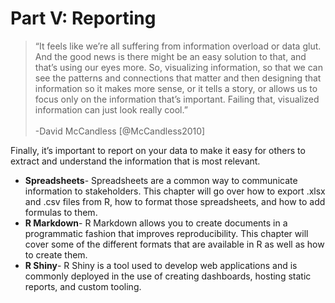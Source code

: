 # Part V: Reporting

> "It feels like we're all suffering from information overload or data glut. And the good news is there might be an easy solution to that, and that's using our eyes more. So, visualizing information, so that we can see the patterns and connections that matter and then designing that information so it makes more sense, or it tells a story, or allows us to focus only on the information that's important. Failing that, visualized information can just look really cool."  <br><br> -David McCandless [@McCandless2010]

Finally, it’s important to report on your data to make it easy for others to extract and understand the information that is most relevant.

- **Spreadsheets**- Spreadsheets are a common way to communicate information to stakeholders. This chapter will go over how to export .xlsx and .csv files from R, how to format those spreadsheets, and how to add formulas to them.
- **R Markdown**- R Markdown allows you to create documents in a programmatic fashion that improves reproducibility. This chapter will cover some of the different formats that are available in R as well as how to create them.
- **R Shiny**- R Shiny is a tool used to develop web applications and is commonly deployed in the use of creating dashboards, hosting static reports, and custom tooling.